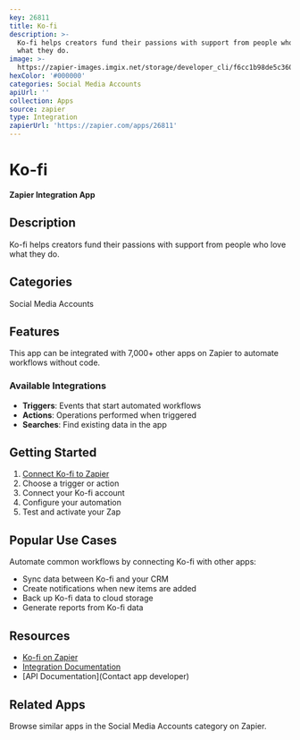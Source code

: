 ```yaml
---
key: 26811
title: Ko-fi
description: >-
  Ko-fi helps creators fund their passions with support from people who love
  what they do.
image: >-
  https://zapier-images.imgix.net/storage/developer_cli/f6cc1b98de5c3606c4ea44162daee048.png?auto=format%2Ccompress&ixlib=python-3.0.0&q=50
hexColor: '#000000'
categories: Social Media Accounts
apiUrl: ''
collection: Apps
source: zapier
type: Integration
zapierUrl: 'https://zapier.com/apps/26811'
---
```

# Ko-fi

**Zapier Integration App**

## Description

Ko-fi helps creators fund their passions with support from people who love what they do.

## Categories

Social Media Accounts

## Features

This app can be integrated with 7,000+ other apps on Zapier to automate workflows without code.

### Available Integrations

- **Triggers**: Events that start automated workflows
- **Actions**: Operations performed when triggered
- **Searches**: Find existing data in the app

## Getting Started

1. [Connect Ko-fi to Zapier](https://zapier.com/apps/26811)
2. Choose a trigger or action
3. Connect your Ko-fi account
4. Configure your automation
5. Test and activate your Zap

## Popular Use Cases

Automate common workflows by connecting Ko-fi with other apps:

- Sync data between Ko-fi and your CRM
- Create notifications when new items are added
- Back up Ko-fi data to cloud storage
- Generate reports from Ko-fi data

## Resources

- [Ko-fi on Zapier](https://zapier.com/apps/26811)
- [Integration Documentation](https://zapier.com/apps/26811/integrations)
- [API Documentation](Contact app developer)

## Related Apps

Browse similar apps in the Social Media Accounts category on Zapier.
